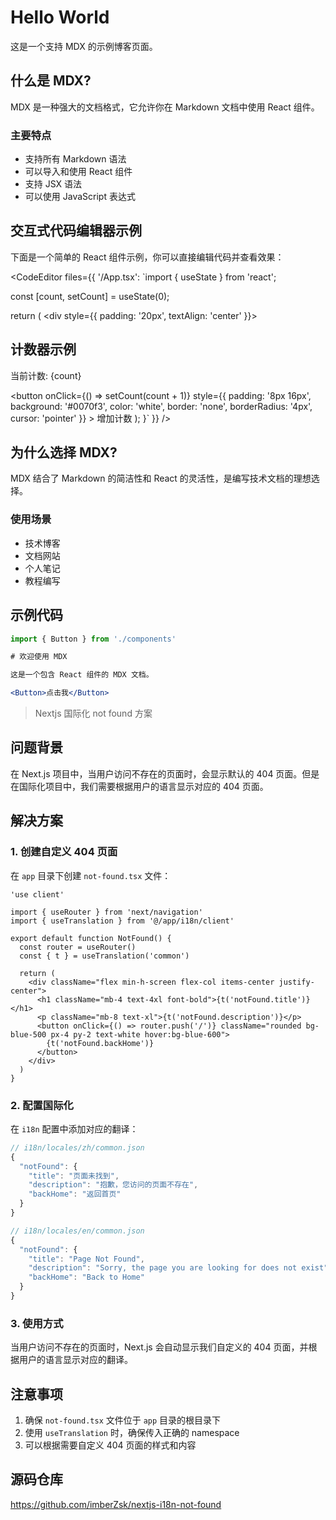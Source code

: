 # Hello World

这是一个支持 MDX 的示例博客页面。

## 什么是 MDX?

MDX 是一种强大的文档格式，它允许你在 Markdown 文档中使用 React 组件。

### 主要特点

- 支持所有 Markdown 语法
- 可以导入和使用 React 组件
- 支持 JSX 语法
- 可以使用 JavaScript 表达式

## 交互式代码编辑器示例

下面是一个简单的 React 组件示例，你可以直接编辑代码并查看效果：


<CodeEditor
  files={{
    '/App.tsx': `import { useState } from 'react';

  const [count, setCount] = useState(0);
  
  return (
    <div style={{ padding: '20px', textAlign: 'center' }}>
      <h2>计数器示例</h2>
      <p>当前计数: {count}</p>
      <button 
        onClick={() => setCount(count + 1)}
        style={{
          padding: '8px 16px',
          background: '#0070f3',
          color: 'white',
          border: 'none',
          borderRadius: '4px',
          cursor: 'pointer'
        }}
      >
        增加计数
      </button>
    </div>
  );
}`
  }}
/>

## 为什么选择 MDX?

MDX 结合了 Markdown 的简洁性和 React 的灵活性，是编写技术文档的理想选择。

### 使用场景

- 技术博客
- 文档网站
- 个人笔记
- 教程编写

## 示例代码

```jsx
import { Button } from './components'

# 欢迎使用 MDX

这是一个包含 React 组件的 MDX 文档。

<Button>点击我</Button>
```


> Nextjs 国际化 not found 方案

## 问题背景

在 Next.js 项目中，当用户访问不存在的页面时，会显示默认的 404 页面。但是在国际化项目中，我们需要根据用户的语言显示对应的 404 页面。

## 解决方案

### 1. 创建自定义 404 页面

在 `app` 目录下创建 `not-found.tsx` 文件：

```tsx
'use client'

import { useRouter } from 'next/navigation'
import { useTranslation } from '@/app/i18n/client'

export default function NotFound() {
  const router = useRouter()
  const { t } = useTranslation('common')

  return (
    <div className="flex min-h-screen flex-col items-center justify-center">
      <h1 className="mb-4 text-4xl font-bold">{t('notFound.title')}</h1>
      <p className="mb-8 text-xl">{t('notFound.description')}</p>
      <button onClick={() => router.push('/')} className="rounded bg-blue-500 px-4 py-2 text-white hover:bg-blue-600">
        {t('notFound.backHome')}
      </button>
    </div>
  )
}
```

### 2. 配置国际化

在 `i18n` 配置中添加对应的翻译：

```ts
// i18n/locales/zh/common.json
{
  "notFound": {
    "title": "页面未找到",
    "description": "抱歉，您访问的页面不存在",
    "backHome": "返回首页"
  }
}

// i18n/locales/en/common.json
{
  "notFound": {
    "title": "Page Not Found",
    "description": "Sorry, the page you are looking for does not exist",
    "backHome": "Back to Home"
  }
}
```

### 3. 使用方式

当用户访问不存在的页面时，Next.js 会自动显示我们自定义的 404 页面，并根据用户的语言显示对应的翻译。

## 注意事项

1. 确保 `not-found.tsx` 文件位于 `app` 目录的根目录下
2. 使用 `useTranslation` 时，确保传入正确的 namespace
3. 可以根据需要自定义 404 页面的样式和内容

## 源码仓库

https://github.com/imberZsk/nextjs-i18n-not-found
